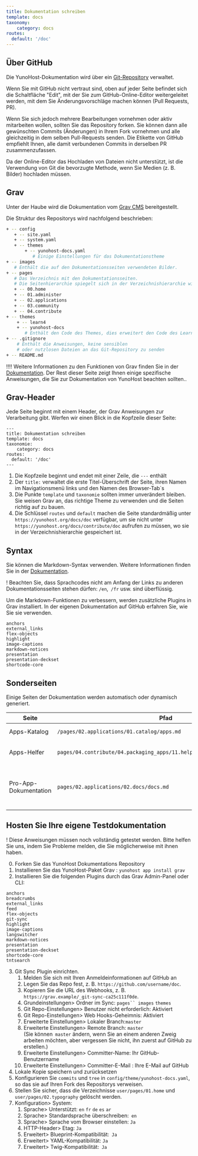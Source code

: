 ```yaml
---
title: Dokumentation schreiben
template: docs
taxonomy:
    category: docs
routes:
  default: '/doc'
---
```


## Über GitHub

Die YunoHost-Dokumentation wird über ein [Git-Repository](https://github.com/YunoHost/doc) verwaltet.

Wenn Sie mit GitHub nicht vertraut sind, oben auf jeder Seite befindet sich die Schaltfläche "Edit", mit der Sie zum GitHub-Online-Editor weitergeleitet werden, mit dem Sie Änderungsvorschläge machen können (Pull Requests, PR).

Wenn Sie sich jedoch mehrere Bearbeitungen vornehmen oder aktiv mitarbeiten wollen, sollten Sie das Repository forken. Sie können dann alle gewünschten Commits (Änderungen) in Ihrem Fork vornehmen und alle gleichzeitig in dem selben Pull-Requests senden. Die Etikette von GitHub empfiehlt Ihnen, alle damit verbundenen Commits in derselben PR zusammenzufassen.

Da der Online-Editor das Hochladen von Dateien nicht unterstützt, ist die Verwendung von Git die bevorzugte Methode, wenn Sie Medien (z. B. Bilder) hochladen müssen.

## Grav

Unter der Haube wird die Dokumentation vom [Grav CMS](https://getgrav.org/?target=_blank) bereitgestellt.

Die Struktur des Repositorys wird nachfolgend beschrieben:

```bash
+ -- config
   + -- site.yaml
   + -- system.yaml 
   + -- themes 
       + -- yunohost-docs.yaml
          # Einige Einstellungen für das Dokumentationstheme
+ -- images
   # Enthält die auf den Dokumentationsseiten verwendeten Bilder. 
+ -- pages 
   # Das Verzeichnis mit den Dokumentationsseiten. 
   # Die Seitenhierarchie spiegelt sich in der Verzeichnishierarchie wider. 
   + -- 00.home 
   + -- 01.administer 
   + -- 02.applications 
   + -- 03.community 
   + -- 04.contribute 
+ -- themes 
    + -- learn4 
    + -- yunohost-docs 
       # Enthält den Code des Themes, dies erweitert den Code des Learn4-Themes 
+ -- .gitignore 
    # Enthält die Anweisungen, keine sensiblen 
    # oder nutzlosen Dateien an das Git-Repository zu senden 
+ -- README.md 
```

!!!! Weitere Informationen zu den Funktionen von Grav finden Sie in der [Dokumentation](https://learn.getgrav.org?target=_blank). Der Rest dieser Seite zeigt Ihnen einige spezifische Anweisungen, die Sie zur Dokumentation von YunoHost beachten sollten.. 

## Grav-Header 

Jede Seite beginnt mit einem Header, der Grav Anweisungen zur Verarbeitung gibt. Werfen wir einen Blick in die Kopfzeile dieser Seite: 

```
--- 
title: Dokumentation schreiben 
template: docs 
taxonomie: 
    category: docs 
routes: 
  default: '/doc' 
--- 
```
1. Die Kopfzeile beginnt und endet mit einer Zeile, die `---` enthält
2. Der `title:` verwaltet die erste Titel-Überschrift der Seite, ihren Namen im Navigationsmenü links und den Namen des Browser-Tab`s
3. Die Punkte `template` und `taxonomie` sollten immer unverändert bleiben. Sie weisen Grav an, das richtige Theme zu verwenden und die Seiten richtig auf zu bauen. 
4. Die Schlüssel `routes` und `default` machen die Seite standardmäßig unter `https://yunohost.org/docs/doc` verfügbar, um sie nicht unter `https://yunohost.org/docs/contribute/doc` aufrufen zu müssen, wo sie in der Verzeichnishierarchie gespeichert ist. 

## Syntax 

Sie können die Markdown-Syntax verwenden. Weitere Informationen finden Sie in der [Dokumentation](/contribute/doc/markdown_guide).

! Beachten Sie, dass Sprachcodes nicht am Anfang der Links zu anderen Dokumentationsseiten stehen dürfen: `/en`,` /fr` usw. sind überflüssig. 

Um die Markdown-Funktionen zu verbessern, werden zusätzliche Plugins in Grav installiert. In der eigenen Dokumentation auf GitHub erfahren Sie, wie Sie sie verwenden. 
```
anchors
external_links
flex-objects
highlight
image-captions
markdown-notices
presentation
presentation-deckset
shortcode-core
```

## Sonderseiten 

Einige Seiten der Dokumentation werden automatisch oder dynamisch generiert. 

| Seite | Pfad | Anmerkungen | 
| --------------- | ------- | ------- |
| Apps-Katalog | `/pages/02.applications/01.catalog/apps.md` | Ruft [app.json](https://github.com/YunoHost/apps/blob/master/apps.json?target=_blank) ab und verarbeitet sie | 
| Apps-Helfer | `pages/04.contribute/04.packaging_apps/11.helpers/package_apps_helpers.md` | Erstellt von diesem [Skript](https://github.com/YunoHost/yunohost/blob/dev/doc/generate_helper_doc.py?target=_blank) aus dieser [Vorlage](https://github.com/YunoHost/yunohost/blob/dev/doc/helper_doc_template.md?target=_blank) | 
| Pro-App-Dokumentation | `pages/02.applications/02.docs/docs.md` | Listet die Unterseiten im selben Verzeichnis auf, deren Header `taxonomy.category: docs, apps` enthält 

## Hosten Sie Ihre eigene Testdokumentation

! Diese Anweisungen müssen noch vollständig getestet werden. Bitte helfen Sie uns, indem Sie Probleme melden, die Sie möglicherweise mit ihnen haben. 

0. Forken Sie das YunoHost Dokumentations Repository 
1. Installieren Sie das YunoHost-Paket Grav : `yunohost app install grav` 
2. Installieren Sie die folgenden Plugins durch das Grav Admin-Panel oder CLI: 
```
anchors
breadcrumbs
external_links
feed
flex-objects
git-sync
highlight
image-captions
langswitcher
markdown-notices
presentation
presentation-deckset
shortcode-core
tntsearch 
```
3. Git Sync Plugin einrichten. 
   1. Melden Sie sich mit Ihren Anmeldeinformationen auf GitHub an
   2. Legen Sie das Repo fest, z. B. `https://github.com/username/doc`. 
   3. Kopieren Sie die URL des Webhooks, z. B. `https://grav.example/_git-sync-ca25c111f0de`. 
   4. Grundeinstellungen> Ordner im Sync: `pages`` images` `themes` 
   5. Git Repo-Einstellungen> Benutzer nicht erforderlich: Aktiviert 
   6. Git Repo-Einstellungen> Web Hooks-Geheimnis: Aktiviert 
   7. Erweiterte Einstellungen> Lokaler Branch:`master` 
   8. Erweiterte Einstellungen> Remote Branch: `master`  
      (Sie können` master` ändern, wenn Sie an einem anderen Zweig arbeiten möchten, aber vergessen Sie nicht, ihn zuerst auf GitHub zu erstellen.) 
   9. Erweiterte Einstellungen> Committer-Name: Ihr GitHub-Benutzername
   10. Erweiterte Einstellungen> Committer-E-Mail : Ihre E-Mail auf GitHub 
4. Lokale Kopie speichern und zurücksetzen
5. Konfigurieren Sie `commits` und `tree` in `config/theme/yunohost-docs.yaml`, so das sie auf Ihren Fork des Repositorys verweisen. 
6. Stellen Sie sicher, dass die Verzeichnisse `user/pages/01.home` und `user/pages/02.typography` gelöscht werden. 
7. Konfiguration> System: 
   1. Sprache> Unterstützt: `en` `fr` `de` `es` `ar` 
   2. Sprache> Standardsprache überschreiben:` en` 
   3. Sprache> Sprache vom Browser einstellen: `Ja` 
   4. HTTP-Header> Etag: `Ja` 
   5. Erweitert> Blueprint-Kompatibilität:` Ja` 
   6. Erweitert> YAML-Kompatibilität: `Ja` 
   7. Erweitert> Twig-Kompatibilität:` Ja`

